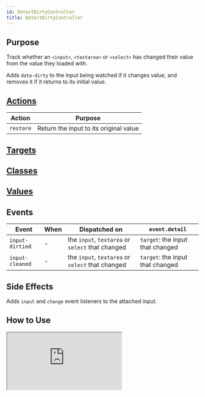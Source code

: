 ```yaml
---
id: DetectDirtyController
title: DetectDirtyController
---
```




## Purpose

Track whether an `<input>`, `<textarea>` or `<select>` has changed their value from the value they loaded with.

Adds `data-dirty` to the input being watched if it changes value, and removes it if it returns to its initial value.


## [Actions](https://stimulus.hotwire.dev/reference/actions)

| Action    | Purpose                                |
|-----------|----------------------------------------|
| `restore` | Return the input to its original value |

## [Targets](https://stimulus.hotwire.dev/reference/targets)
<NoTargets/>

## [Classes](https://stimulus.hotwire.dev/reference/classes)
<NoClasses/>

## [Values](https://stimulus.hotwire.dev/reference/values)
<NoValues/>

## Events
| Event           | When | Dispatched on                                    | `event.detail`                   |
|-----------------|------|--------------------------------------------------|----------------------------------|
| `input-dirtied` | -    | the `input`, `textarea` or `select` that changed | `target`: the input that changed |
| `input-cleaned` | -    | the `input`, `textarea` or `select` that changed | `target`: the input that changed |

## Side Effects

Adds `input` and `change` event listeners to the attached input.



## How to Use

<iframe
  src="https://stimulus-library.netlify.app/controllers/detect_dirty_controller.html"
  style={{width: "100%", height: "500px", border: "0", borderRadius: "4px", overflow: "hidden"}}
  sandbox="allow-forms allow-modals allow-popups allow-presentation allow-same-origin allow-scripts"
/>
